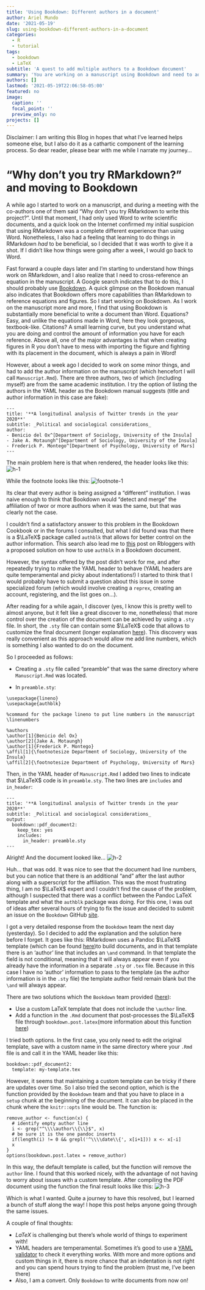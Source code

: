 ```yaml
---
title: 'Using Bookdown: Different authors in a document'
author: Ariel Mundo
date: '2021-05-19'
slug: using-bookdown-different-authors-in-a-document
categories:
  - R
  - tutorial
tags:
  - bookdown
  - LaTeX
subtitle: 'A quest to add multiple authors to a Bookdown document'
summary: 'You are working on a manuscript using Bookdown and need to add author infomration. How do you do it without using the predefined method?'
authors: []
lastmod: '2021-05-19T22:06:58-05:00'
featured: no
image:
  caption: ''
  focal_point: ''
  preview_only: no
projects: []
---
```


Disclaimer: I am writing this Blog in hopes that what I've learned helps someone else, but I also do it as a cathartic component of the learning process. So dear reader, please bear with me while I narrate my journey...

# "Why don't you try RMarkdown?" and moving to Bookdown

A while ago I started to work on a manuscript, and during a meeting with the co-authors one of them said "Why don't you try RMarkdown to write this project?". Until that moment, I had only used Word to write scientific documents, and a quick look on the Internet confirmed my initial suspicion that using RMarkdown was a complete different experience than using Word. Nonetheless, I also had a feeling that learning to do things in RMarkdown _had_ to be beneficial, so I decided that it was worth to give it a shot. If I didn't like how things were going after a week, I would go back to Word. 

Fast forward a couple days later and I'm starting to understand how things work on RMarkdown, and I also realize that I need to cross-reference an equation in the manuscript. A Google search indicates that to do this, I should probably use [Bookdown](https://bookdown.org/yihui/rmarkdown/). A quick glimpse on the Bookdown manual also indicates that Bookdown offers more capabilities than RMarkdown to reference equations and figures. So I start working on Bookdown. As I work on the manuscript more and more, I find that using Bookdown is substantially more beneficial to write a document than Word. Equations? Easy, and unlike the equations made in Word, here they look gorgeous, textbook-like. Citations? A small learning curve, but you understand what you are doing and control the amount of information you have for each reference. Above all, one of the major advantages is that when creating figures in R you don't have to mess with importing the figure and fighting with its placement in the document, which is always a pain in Word!

However, about a week ago I decided to work on some minor things, and had to add the author information on the manuscript (which hencefort I will call `Manuscript.Rmd`). There are three authors, two of which (including myself) are from the same academic institution. I try the option of listing the authors in the YAML header as the Bookdown manual suggests (title and author information in this case are fake):

```{}
---
title: '**A longitudinal analysis of Twitter trends in the year 2020**'
subtitle: _Political and sociological considerations_
author:
- Benicio del Ox^[Department of Sociology, University of the Insula]
- Jake A. Motaungh^[Department of Sociology, University of the Insula]
- Frederick P. Montego^[Department of Psychology, University of Mars]
---
```

The main problem here is that when rendered, the header looks like this:
![h-1](Header_1.JPG)


While the footnote looks like this:
![footnote-1](footnote_1.JPG)


Its clear that every author is being assigned a "different" institution. I was naive enough to think that Bookdown would "detect and merge" the affiliation of twor or more authors when it was the same, but that was clearly not the case. 

I couldn't find a satisfactory answer to this problem in the Bookdown Cookbook or in the forums I consulted, but what I did found was that there is a $\LaTeX$ package called `authblk` that allows for better control on the author information. This search also lead me to [this](https://www.r-bloggers.com/2020/12/author-with-affiliation-in-bookdown-html-and-pdf/) post on Rbloggers with a proposed solution on how to use `authblk` in a Bookdown document. 

However, the syntax offered by the post didn't work for me, and after repeatedly trying to make the YAML header to behave (YAML headers are quite temperamental and picky about indentations!) I started to think that I would probably have to submit a question about this issue in some specialized forum (which would involve creating a `reprex`, creating an account, registering, and the list goes on...).


After reading for a while again, I discover (yes, I know this is pretty well to almost anyone, but it felt like a great discover to me, nonetheless) that more control over the creation of the document can be achieved by using a `.sty` file. In short, the `.sty` file can contain some $\LaTeX$ code that allows to customize the final document (longer explanation [here](http://dw.tug.org/pracjourn/2005-3/asknelly/nelly-sty-&-cls.pdf)). This discovery was really convenient as this approach would allow me add line numbers, which is something I also wanted to do on the document.

So I proceeded as follows:

- Creating a `.sty` file called "preamble" that was the same directory where `Manuscript.Rmd` was located.

- In `preamble.sty`:

```{}
\usepackage{lineno}
\usepackage{authblk}

%command for the package lineno to put line numbers in the manuscript
\linenumbers

%authors
\author[1]{Benicio del Ox}
\author[2]{Jake A. Motaungh}
\author[1]{Frederick P. Montego}
\affil[1]{\footnotesize Department of Sociology, University of the Insula}
\affil[2]{\footnotesize Department of Psychology, University of Mars}

```

Then, in the YAML header of `Manuscript.Rmd` I added two lines to indicate that $\LaTeX$ code is in `preamble.sty`. The two lines are `includes` and `in_header`:

```{}
---
title: '**A longitudinal analysis of Twitter trends in the year 2020**'
subtitle: _Political and sociological considerations_
output:  
  bookdown::pdf_document2:
    keep_tex: yes
    includes:
      in_header: preamble.sty
---

```

Alright! And the document looked like...
![h-2](Header_2.JPG)

Huh... that was odd. It was nice to see that the document had line numbers, but you can notice that there is an additional "and" after the last author along with a superscript for the affiliation. This was the most frustrating thing, I am no $\LaTeX$ expert and I couldn't find the cause of the problem, although I suspected that there was a conflict between the Pandoc LaTeX template and what the `authblk` package was doing. For this one, I was out of ideas after several hours of trying to fix the issue and decided to submit an issue on the `Bookdown` GitHub [site](https://github.com/rstudio/bookdown). 

I got a very detailed response from the `Bookdown` team the next day (yesterday). So I decided to add the explanation and the solution here before I forget. It goes like this: RMarkdown uses a Pandoc $\LaTeX$ template (which can be found [here](https://github.com/jgm/pandoc/blob/master/data/templates/default.latex))to build documents, and in that template there is an 'author' line that includes an `\and` command. In that template the field is not conditional, meaning that it will always appear even if you already have the information in a separate `.sty` or `.tex` file. Because in this case I have no 'author' information to pass to the template (as the author information is in the `.sty` file) the template author field remain blank but the `\and` will always appear.

There are two solutions which the `Bookdown` team provided ([here](https://github.com/rstudio/bookdown/issues/1158)):

- Use a custom LaTeX template that does not include the `\author` line.
- Add a function in the `.Rmd` document that post-processes the $\LaTeX$ file through `bookdown.post.latex`(more information about this function [here](https://github.com/rstudio/bookdown/blob/master/R/latex.R))

I tried both options. In the first case, you only need to edit the original template, save with a custom name in the same directory where your `.Rmd` file is and call it in the YAML header like this:

```{}
bookdown::pdf_document2:
  template: my-template.tex
```

However, it seems that maintaining a custom template can be tricky if there are updates over time. So I also tried the second option, which is the function provided by the `Bookdown` team and that you have to place in a `setup` chunk at the beginning of the document. It can also be placed in the chunk where the `knitr::opts` line would be. The function is:

```{}
remove_author <- function(x) {
  # identify empty author line
  i <- grep("^\\\\author\\{\\}$", x)
  # be sure it is the one pandoc inserts
  if(length(i) != 0 && grepl('^\\\\date\\{', x[i+1])) x <- x[-i]
  x
}
options(bookdown.post.latex = remove_author)

```

In this way, the default template is called, but the function will remove the `author` line. I found that this worked nicely, with the advantage of not having to worry about issues with a custom template. After compiling the PDF document using the function the final result looks like this:
![h-3](Header_3.JPG)

Which is what I wanted. Quite a journey to have this resolved, but I learned a bunch of stuff along the way! I hope this post helps anyone going through the same issues.

A couple of final thoughts:

- $LaTeX$ is challenging but there's whole world of things to experiment with! 
- YAML headers are temperamental. Sometimes it's good to use a [YAML validator](https://yamlvalidator.com/) to check it everything works. With more and more options and custom things in it, there is more chance that an indentation is not right and you can spend hours trying to find the problem (trust me, I've been there)
- Also, I am a convert. Only `Bookdown` to write documents from now on!


